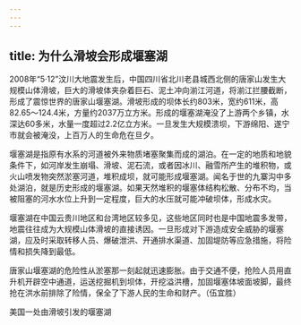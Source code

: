 ```yaml
---
---
---
```

title: 为什么滑坡会形成堰塞湖
---




2008年“5·12”汶川大地震发生后，中国四川省北川老县城西北侧的唐家山发生大规模山体滑坡，巨大的滑坡体夹杂着巨石、泥土冲向湔江河道，将湔江拦腰截断，形成了震惊世界的唐家山堰塞湖。滑坡形成的坝体长约803米，宽约611米，高82.65～124.4米，方量约2037万立方米。形成的堰塞湖淹没了上游两个乡镇，水深达60多米，水量一度超过2.2亿立方米。一旦发生大规模溃坝，下游绵阳、遂宁市就会被淹没，上百万人的生命危在旦夕。

堰塞湖是指原有水系的河道被外来物质堵塞聚集而成的湖泊。在一定的地质和地貌条件下，如河岸发生崩塌、滑坡、泥石流，或者因冰川、融雪所产生的堆积物，或火山喷发物突然淤塞河道，堆积成坝，就可能形成堰塞湖。闻名于世的九寨沟中多处湖泊，就是历史形成的堰塞湖。如果天然堆积的堰塞体结构松散、分布不均，当被阻塞的河水水位上升到一定程度，巨大的水压就可能冲破坝体，形成水灾。

堰塞湖在中国云贵川地区和台湾地区较多见，这些地区同时也是中国地震多发带，地震往往成为大规模山体滑坡的直接诱因。一旦形成对下游造成安全威胁的堰塞湖，应及时采取转移人员、爆破泄洪、开通排水渠道、加固堤防等应急措施，将险情和损失降到最低。

唐家山堰塞湖的危险性从淤塞那一刻起就迅速膨胀。由于交通不便，抢险人员用直升机开辟空中通道，运送挖掘机到坝体，开挖溢洪槽，加固堰塞体坡面坡脚，最终抢在洪水前排除了险情，保全了下游人民的生命和财产。（伍宜胜）

美国一处由滑坡引发的堰塞湖